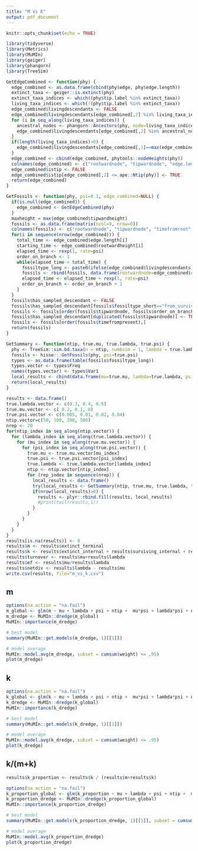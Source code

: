 ```yaml
---
title: "M vs K"
output: pdf_document
---
```


```r
knitr::opts_chunk$set(echo = TRUE)
```

```r
library(tidyverse)
library(Metrics)
library(MuMIn)
library(geiger)
library(phangorn)
library(TreeSim)

GetEdgeCombined <- function(phy) {
  edge_combined <- as.data.frame(cbind(phy$edge, phy$edge.length))
  extinct_taxa <- geiger::is.extinct(phy)
  extinct_taxa_indices <- which((phy$tip.label %in% extinct_taxa))
  living_taxa_indices <- which(!(phy$tip.label %in% extinct_taxa))
  edge_combined$livingdescendants <- FALSE
  edge_combined$livingdescendants[edge_combined[,2] %in% living_taxa_indices] <- TRUE
  for (i in seq_along(living_taxa_indices)) {
    ancestral_nodes <- phangorn::Ancestors(phy, node=living_taxa_indices[i])
    edge_combined$livingdescendants[edge_combined[,2] %in% ancestral_nodes] <- TRUE
  }
  if(length(living_taxa_indices)>0) {
    edge_combined$livingdescendants[edge_combined[,1]==max(edge_combined[,1])] <- TRUE
  }
  edge_combined <- cbind(edge_combined, phytools::nodeHeights(phy))
  colnames(edge_combined) <- c("rootwardnode", "tipwardnode", "edge.length",  "livingdescendants", "rootwardheight", "tipwardheight")
  edge_combined$istip <- FALSE
  edge_combined$istip[edge_combined[,2] <= ape::Ntip(phy)] <- TRUE
  return(edge_combined)
}

GetFossils <- function(phy, psi=0.1, edge_combined=NULL) {
  if(is.null(edge_combined)) {
    edge_combined <- GetEdgeCombined(phy)
  }
  maxheight = max(edge_combined$tipwardheight)
  fossils <- as.data.frame(matrix(ncol=9, nrow=0))
  colnames(fossils) <- c("rootwardnode", "tipwardnode", "timefromroot", "timefromrootwardnode", "timefrompresent", "fossiltype_short", "fossiltype_long", "order_on_branch", "has_sampled_descendant")
  for(i in sequence(nrow(edge_combined))) {
    total_time <- edge_combined$edge.length[i]
    starting_time <- edge_combined$rootwardheight[i]
    elapsed_time <- rexp(1, rate=psi)
    order_on_branch <- 1
    while(elapsed_time < total_time) {
      fossiltype_long <- paste0(ifelse(edge_combined$livingdescendants[i], "surviving_", "extinct_"), ifelse(edge_combined$istip[i], "terminal", "internal"))
      fossils <- rbind(fossils, data.frame(rootwardnode=edge_combined$rootwardnode[i], tipwardnode=edge_combined$tipwardnode[i], timefromroot=elapsed_time+starting_time, timefromrootwardnode=elapsed_time, timefrompresent=maxheight-(elapsed_time+starting_time), fossiltype_short=ifelse(edge_combined$livingdescendants[i], "from_surviving_lineage", "from_extinct"), fossiltype_long=fossiltype_long, order_on_branch=order_on_branch))
      elapsed_time <- elapsed_time + rexp(1, rate=psi)
      order_on_branch <- order_on_branch + 1
    }
  }
  fossils$has_sampled_descendant <- FALSE
  fossils$has_sampled_descendant[fossils$fossiltype_short=="from_surviving_lineage"] <- TRUE
  fossils <- fossils[order(fossils$tipwardnode, fossils$order_on_branch, decreasing=TRUE),]
  fossils$has_sampled_descendant[duplicated(fossils$tipwardnode)] <- TRUE
  fossils <- fossils[order(fossils$timefrompresent),]
  return(fossils)
}

GetSummary <- function(ntip, true.mu, true.lambda, true.psi) {
  phy <- TreeSim::sim.bd.taxa(n = ntip, numbsim = 1, lambda = true.lambda, mu = true.mu)[[1]]
  fossils <- hisse:::GetFossils(phy, psi=true.psi)
  types <- as.data.frame(table(fossils$fossiltype_long))
  types.vector <- types$Freq
  names(types.vector) <- types$Var1
  local_results <- cbind(data.frame(mu=true.mu, lambda=true.lambda, psi=true.psi, ntip=ntip, stringsAsFactors = FALSE), as.data.frame(t(types.vector)))
  return(local_results)
}

```


```r
results <- data.frame()
true.lambda.vector <- c(0.3, 0.4, 0.5)
true.mu.vector <- c( 0.2, 0.1, 0)
true.psi.vector <- c(0.005, 0.01, 0.02, 0.04)
ntip.vector=c(50, 100, 200, 500)
nrep <- 20
for(ntip_index in seq_along(ntip.vector)) {
  for (lambda_index in seq_along(true.lambda.vector)) {
    for (mu_index in seq_along(true.mu.vector)) {
      for (psi_index in seq_along(true.psi.vector)) {
        true.mu <- true.mu.vector[mu_index]
        true.psi <- true.psi.vector[psi_index]
        true.lambda <- true.lambda.vector[lambda_index]
        ntip <- ntip.vector[ntip_index]
        for (rep_index in sequence(nrep)) {
          local_results <- data.frame()
          try(local_results <- GetSummary(ntip, true.mu, true.lambda, true.psi))
          if(nrow(local_results)>0) {
            results <- plyr::rbind.fill(results, local_results)
            #print(tail(results,1))
          }
        }
      }
    }
  }
}
results[is.na(results)] <- 0
results$m <- results$extinct_terminal
results$k <- results$extinct_internal + results$surviving_internal + results$surviving_terminal
results$turnover <- results$mu+results$lambda
results$ef <- results$mu/results$lambda
results$netdiv <- results$lambda - results$mu
write.csv(results, file="m_vs_k.csv")
```


## m 

```r

options(na.action = "na.fail")
m_global <- glm(m ~ mu + lambda + psi + ntip +  mu*psi + lambda*psi + ntip*psi, data=results, family=poisson)
m_dredge <- MuMIn::dredge(m_global)
MuMIn::importance(m_dredge)

# best model
summary(MuMIn::get.models(m_dredge, 1)[[1]])

# model average
MuMIn::model.avg(m_dredge, subset = cumsum(weight) <= .95)
plot(m_dredge)
```


## k 

```r

options(na.action = "na.fail")
k_global <- glm(k ~ mu + lambda + psi + ntip +  mu*psi + lambda*psi + ntip*psi, data=results, family=poisson)
k_dredge <- MuMIn::dredge(k_global)
MuMIn::importance(k_dredge)

# best model
summary(MuMIn::get.models(k_dredge, 1)[[1]])

# model average
MuMIn::model.avg(k_dredge, subset = cumsum(weight) <= .95)
plot(k_dredge)
```

## k/(m+k)

```r

results$k_proportion <- results$k / (results$m+results$k)

options(na.action = "na.fail")
k_proportion_global <- glm(k_proportion ~ mu + lambda + psi + ntip +  mu*psi + lambda*psi + ntip*psi, data=results, family=gaussian)
k_proportion_dredge <- MuMIn::dredge(k_proportion_global)
MuMIn::importance(k_proportion_dredge)

# best model
summary(MuMIn::get.models(k_proportion_dredge, 1)[[1]], subset = cumsum(weight) <= .95)

# model average
MuMIn::model.avg(k_proportion_dredge)
plot(k_proportion_dredge)
```

